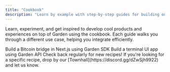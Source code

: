 ```yaml
---
title: "Cookbook"
description: "Learn by example with step-by-step guides for building on top of Garden"
---
```


Learn, experiment, and get inspired to develop cool products and experiences on top of Garden using the cookbook. Each guide walks you through a different use case, helping you integrate efficiently.

<CardGroup cols={2}>
  <Card title="Bridge (using Garden SDK)" href="/developers/cookbook/bridge" icon="link">
    Build a Bitcoin bridge in Next.js using Garden SDK
  </Card>
  <Card title="Integrate (using Garden API)" href="/developers/cookbook/integrate" icon="terminal">
    Build a terminal UI app using Garden API
  </Card>
</CardGroup>

<Note>
Check back regularly for new recipes! If you're looking for a specific recipe, drop by our [Townhall](https://discord.gg/dZwSjh9922) and let us know.
</Note> 